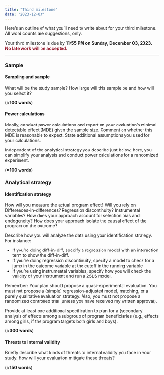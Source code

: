 ```yaml
---
title: "Third milestone"
date: "2023-12-03"
---
```


Here's an outline of what you'll need to write about for your third milestone. All word counts are suggestions, only.

Your third milestone is due by **11:55 PM on Sunday, December 03, 2023.** <span style="color: #981E32; font-weight: bold"> No late work will be accepted.</span>

---

### Sample

#### Sampling and sample

What will be the study sample? How large will this sample be and how will you select it? 

(**≈100 words**)

#### Power calculations

Ideally, conduct power calculations and report on your evaluation's minimal detectable effect (MDE) given the sample size. Comment on whether this MDE is reasonable to expect. State additional assumptions you used for your calculations. 

Independent of the analytical strategy you describe just below, here, you can simplify your analysis and conduct power calculations for a randomized experiment.  

(**≈100 words**)

### Analytical strategy

#### Identification strategy

How will you measure the actual program effect? Will you rely on Differences-in-differences? Regression discontinuity? Instrumental variables? How does your approach account for selection bias and endogeneity? How does your approach isolate the causal effect of the program on the outcome?

Describe how you will analyze the data using your identification strategy. For instance:

- If you're doing diff-in-diff, specify a regression model with an interaction term to show the diff-in-diff.
- If you're doing regression discontinuity, specify a model to check for a jump in the outcome variable at the cutoff in the running variable.
- If you're using instrumental variables, specify how you will check the validity of your instrument and run a 2SLS model.

Remember: Your plan should propose a quasi-experimental evaluation. You must not propose a (simple) regression-adjusted model, matching, or a purely qualitative evaluation strategy. Also, you must not propose a randomized controlled trial (unless you have received my written approval).

Provide at least one additional specification to plan for a (secondary) analysis of effects among a subgroup of program beneficiaries (e.g., effects among girls, if the program targets both girls and boys).

(**≈300 words**)

#### Threats to internal validity

Briefly describe what kinds of threats to internal validity you face in your study. How will your evaluation mitigate these threats?

(**≈150 words**)
